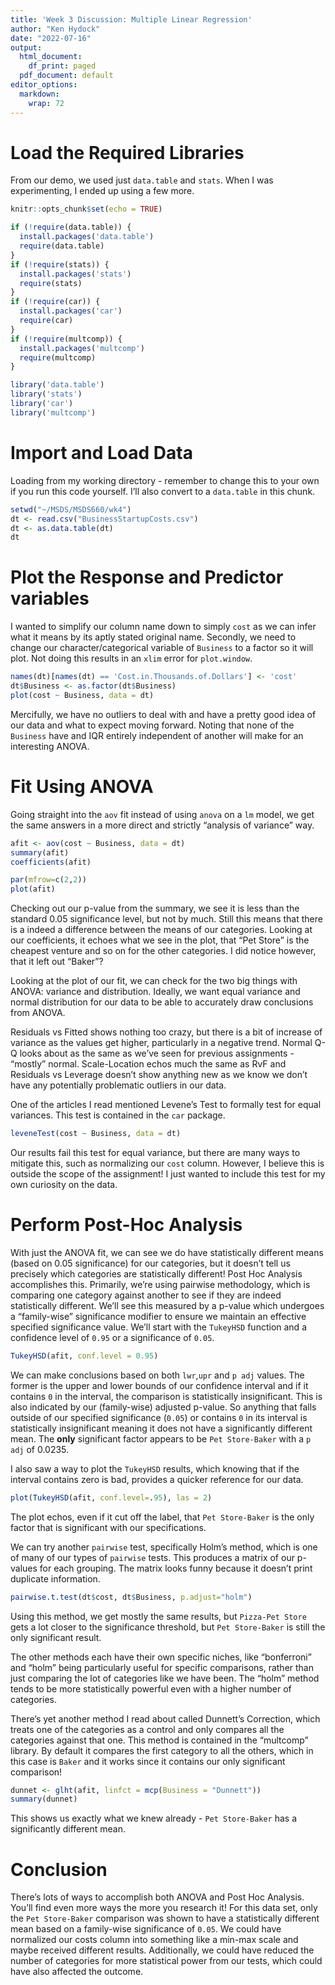 ```yaml
---
title: 'Week 3 Discussion: Multiple Linear Regression'
author: "Ken Hydock"
date: "2022-07-16"
output:
  html_document:
    df_print: paged
  pdf_document: default
editor_options:
  markdown:
    wrap: 72
---
```


# Load the Required Libraries
From our demo, we used just `data.table` and `stats`. When I was experimenting,
I ended up using a few more.

```r
knitr::opts_chunk$set(echo = TRUE)

if (!require(data.table)) {
  install.packages('data.table')
  require(data.table)
}
if (!require(stats)) {
  install.packages('stats')
  require(stats)
}
if (!require(car)) {
  install.packages('car')
  require(car)
}
if (!require(multcomp)) {
  install.packages('multcomp')
  require(multcomp)
}

library('data.table')
library('stats')
library('car')
library('multcomp')
```

# Import and Load Data
Loading from my working directory - remember to change this to your own
if you run this code yourself. I'll also convert to a `data.table` in this chunk.

```r
setwd("~/MSDS/MSDS660/wk4")
dt <- read.csv("BusinessStartupCosts.csv")
dt <- as.data.table(dt)
dt
```
# Plot the Response and Predictor variables
I wanted to simplify our column name down to simply `cost` as we can infer what
it means by its aptly stated original name. Secondly, we need to change our
character/categorical variable of `Business` to a factor so it will plot. Not
doing this results in an `xlim` error for `plot.window`.

```r
names(dt)[names(dt) == 'Cost.in.Thousands.of.Dollars'] <- 'cost'
dt$Business <- as.factor(dt$Business)
plot(cost ~ Business, data = dt)
```
Mercifully, we have no outliers to deal with and have a pretty good idea of our
data and what to expect moving forward. Noting that none of the `Business` have
and IQR entirely independent of another will make for an interesting ANOVA.

# Fit Using ANOVA
Going straight into the `aov` fit instead of using `anova` on a `lm` model, we
get the same answers in a more direct and strictly "analysis of variance" way.

```r
afit <- aov(cost ~ Business, data = dt)
summary(afit)
coefficients(afit)

par(mfrow=c(2,2))
plot(afit)
```
Checking out our p-value from the summary, we see it is less than the standard
0.05 significance level, but not by much. Still this means that there is a indeed
a difference between the means of our categories. Looking at our coefficients,
it echoes what we see in the plot, that "Pet Store" is the cheapest venture and 
so on for the other categories. I did notice however, that it left out "Baker"?

Looking at the plot of our fit, we can check for the two big things with ANOVA:
variance and distribution. Ideally, we want equal variance and normal distribution
for our data to be able to accurately draw conclusions from ANOVA. 

Residuals vs Fitted shows nothing too crazy, but there is a bit of increase of
variance as the values get higher, particularly in a negative trend. Normal Q-Q
looks about as the same as we've seen for previous assignments - "mostly" normal.
Scale-Location echos much the same as RvF and Residuals vs Leverage doesn't show
anything new as we know we don't have any potentially problematic outliers in 
our data.

One of the articles I read mentioned Levene's Test to formally test for equal
variances. This test is contained in the `car` package.

``` r
leveneTest(cost ~ Business, data = dt)
```
Our results fail this test for equal variance, but there are many ways to mitigate
this, such as normalizing our `cost` column. However, I believe this is outside
the scope of the assignment! I just wanted to include this test for my own
curiosity on the data.

# Perform Post-Hoc Analysis
With just the ANOVA fit, we can see we do have statistically different means 
(based on 0.05 significance) for our categories, but it doesn't tell us precisely
which categories are statistically different! Post Hoc Analysis accomplishes this.
Primarily, we're using pairwise methodology, which is comparing one category
against another to see if they are indeed statistically different. We'll see this
measured by a p-value which undergoes a "family-wise" significance modifier to
ensure we maintain an effective specified significance value. We'll start with
the `TukeyHSD` function and a confidence level of `0.95` or a significance of 
`0.05`.

```r
TukeyHSD(afit, conf.level = 0.95)
```
We can make conclusions based on both `lwr`,`upr` and `p adj` values. The former
is the upper and lower bounds of our confidence interval and if it contains `0`
in the interval, the comparison is statistically insignificant. This is also
indicated by our (family-wise) adjusted p-value. So anything that falls outside
of our specified significance (`0.05`) or contains `0` in its interval is 
statistically insignificant meaning it does not have a significantly different
mean. The **only** significant factor appears to be `Pet Store-Baker` with a
`p adj` of 0.0235. 

I also saw a way to plot the `TukeyHSD` results, which knowing that if the 
interval contains zero is bad, provides a quicker reference for our data.

```r
plot(TukeyHSD(afit, conf.level=.95), las = 2)
```
The plot echos, even if it cut off the label, that `Pet Store-Baker` is the only
factor that is significant with our specifications.

We can try another `pairwise` test, specifically Holm's method, which is one of
many of our types of `pairwise` tests. This produces a matrix of our p-values for
each grouping. The matrix looks funny because it doesn't print duplicate 
information.
```r
pairwise.t.test(dt$cost, dt$Business, p.adjust="holm")
```
Using this method, we get mostly the same results, but `Pizza-Pet Store` gets
a lot closer to the significance threshold, but `Pet Store-Baker` is still the
only significant result.

The other methods each have their own specific niches, like "bonferroni" and
"holm" being particularly useful for specific comparisons, rather than just 
comparing the lot of categories like we have been. The "holm" method tends to be
more statistically powerful even with a higher number of categories. 

There's yet another method I read about called Dunnett's Correction, which treats
one of the categories as a control and only compares all the categories against 
that one. This method is contained in the "multcomp" library. By default it compares
the first category to all the others, which in this case is `Baker` and it works
since it contains our only significant comparison!

``` r
dunnet <- glht(afit, linfct = mcp(Business = "Dunnett"))
summary(dunnet)
```
This shows us exactly what we knew already - `Pet Store-Baker` has a significantly
different mean. 

# Conclusion
There's lots of ways to accomplish both ANOVA and Post Hoc Analysis. You'll find
even more ways the more you research it! For this data set, only the 
`Pet Store-Baker` comparison was shown to have a statistically different mean
based on a family-wise significance of `0.05`. We could have normalized our 
costs column into something like a min-max scale and maybe received different 
results. Additionally, we could have reduced the number of categories for more 
statistical power from our tests, which could have also affected the outcome. 